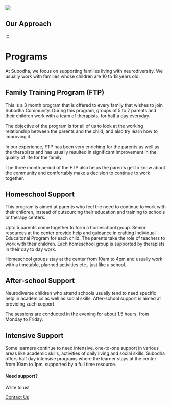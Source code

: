 <!---
---
title: Subodha Learning Community
subtitle: Supporting Neurodiverse Families
page-layout: custom

format:
  html:
    template-partials:
      - _theme/hero/title-block.html

buttons:
    - text: Know More
      href: /about.html
      class: primary

# hero-background-image: images/banner.jpg
hero-background-color: "#FDF4EE"
hero-color: "#4C6946"

---
--->
![](images/subodha-body-logo.png)

::: {.container .home}

::: {.grid .list-style-none .home-services}
:::

## Our Approach

::: {#approach}

:::

:::

:::





# Programs 

At Subodha, we focus on supporting families living with neurodiversity. We usually work with families whose children are 10 to 18 years old. 

## Family Training Program (FTP)

This is a 3 month program that is offered to every family that wishes to join Subodha Community. During this program, groups of 5 to 7 parents and their children work with a team of therapists, for half a day everyday. 

The objective of the program is for all of us to look at the working relationship between the parents and the child, and also try learn how to improving it. 

In our experience, FTP has been very enriching for the parents as well as the therapists and has usually resulted in significant improvement in the quality of life for the family. 

The three month period of the FTP also helps the parents get to know about the community and comfortably make a decision to continue to work together. 

## Homeschool Support

This program is aimed at parents who feel the need to continue to work with their children, instead of outsourcing their education and training to schools or therapy centers. 

Upto 5 parents come together to form a homeschool group. Senior resources at the center provide help and guidance in crafting Individual Educaitonal Program for each child. The parents take the role of teachers to work with their children. Each homeschool group is supported by therapists in their day to day work.

Homeschool groups stay at the center from 10am to 4pm and usually work with a timetable, planned activities etc., just like a school. 

## After-school Support

Neurodiverse children who attend schools usually tend to need specific help in academics as well as social skills. After-school support is aimed at providing such support. 

The sessions are conducted in the evening for about 1.5 hours, from Monday to Friday. 

## Intensive Support

Some learners continue to need intensive, one-to-one support in various areas like academic skills, activities of daily living and social skills. Subodha offers half day intensive programs where the learner stays at the center from 10am to 1pm, supported by a full time resource. 


::: {.page-cta}

#### Need support?

Write to us!

<a href="/contact" class="btn btn-primary">Contact Us</a>

:::



